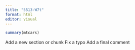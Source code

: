 ```yaml
---
title: "5513-W7t"
format: html
editor: visual
---
```




```r
summary(mtcars)
```


Add a new section or chunk
Fix a typo
Add a final comment